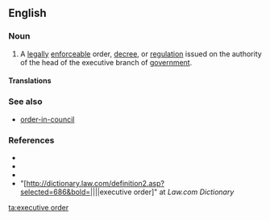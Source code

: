 ==English==
{{wikipedia|Executive Order}}

===Noun===
{{en-noun|head=[[executive]] [[order]]}}

# {{context|chiefly|US|lang=en}} A [[legally]] [[enforceable]] order, [[decree]], or [[regulation]] issued on the authority of the head of the executive branch of [[government]].

====Translations====
{{trans-top|decree issued on the authority of the executive branch of government}}
{{trans-mid}}
{{trans-bottom}}

===See also===
* [[order-in-council]]

===References===
* {{R:Dictionary.com}}
* {{R:Merriam Webster Online}}
* {{R:Encarta}}
* "[http://dictionary.law.com/definition2.asp?selected=686&bold=||||executive order]" at ''Law.com Dictionary''

[[ta:executive order]]